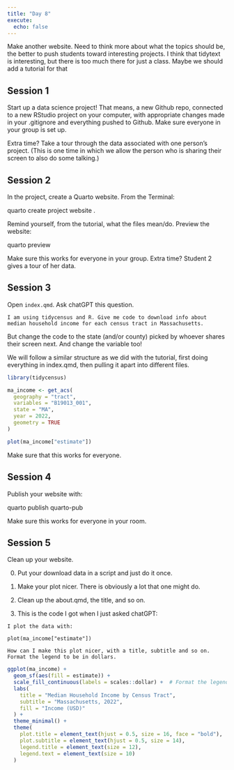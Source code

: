 ```yaml
---
title: "Day 8"
execute: 
  echo: false
---
```


Make another website. Need to think more about what the topics should be, the better to push students toward interesting projects. I think that tidytext is interesting, but there is too much there for just a class. Maybe we should add a tutorial for that

## Session 1

Start up a data science project! That means, a new Github repo, connected to a new RStudio project on your computer, with appropriate changes made in your .gitignore and everything pushed to Github. Make sure everyone in your group is set up. 

Extra time? Take a tour through the data associated with one person's project. (This is one time in which we allow the person who is sharing their screen to also do some talking.)


## Session 2

In the project, create a Quarto website. From the Terminal:

quarto create project website .

Remind yourself, from the tutorial, what the files mean/do. Preview the website:

quarto preview

Make sure this works for everyone in your group. Extra time? Student 2 gives a tour of her data.


## Session 3

Open `index.qmd`. Ask chatGPT this question. 

```
I am using tidycensus and R. Give me code to download info about median household income for each census tract in Massachusetts.
```

But change the code to the state (and/or county) picked by whoever shares their screen next. And change the variable too!

We will follow a similar structure as we did with the tutorial, first doing everything in index.qmd, then pulling it apart into different files. 



```r
library(tidycensus)

ma_income <- get_acs(
  geography = "tract", 
  variables = "B19013_001",
  state = "MA", 
  year = 2022,
  geometry = TRUE
)

plot(ma_income["estimate"])
```

Make sure that this works for everyone.


## Session 4

Publish your website with:

quarto publish quarto-pub

Make sure this works for everyone in your room.

## Session 5

Clean up your website.

0) Put your download data in a script and just do it once.

1) Make your plot nicer. There is obviously a lot that one might do.

2) Clean up the about.qmd, the title, and so on.

3) This is the code I got when I just asked chatGPT:

```
I plot the data with:

plot(ma_income["estimate"])

How can I make this plot nicer, with a title, subtitle and so on. Format the legend to be in dollars.
```

```r
ggplot(ma_income) +
  geom_sf(aes(fill = estimate)) +
  scale_fill_continuous(labels = scales::dollar) +  # Format the legend in dollars
  labs(
    title = "Median Household Income by Census Tract",
    subtitle = "Massachusetts, 2022",
    fill = "Income (USD)"
  ) +
  theme_minimal() +
  theme(
    plot.title = element_text(hjust = 0.5, size = 16, face = "bold"),
    plot.subtitle = element_text(hjust = 0.5, size = 14),
    legend.title = element_text(size = 12),
    legend.text = element_text(size = 10)
  )
```









